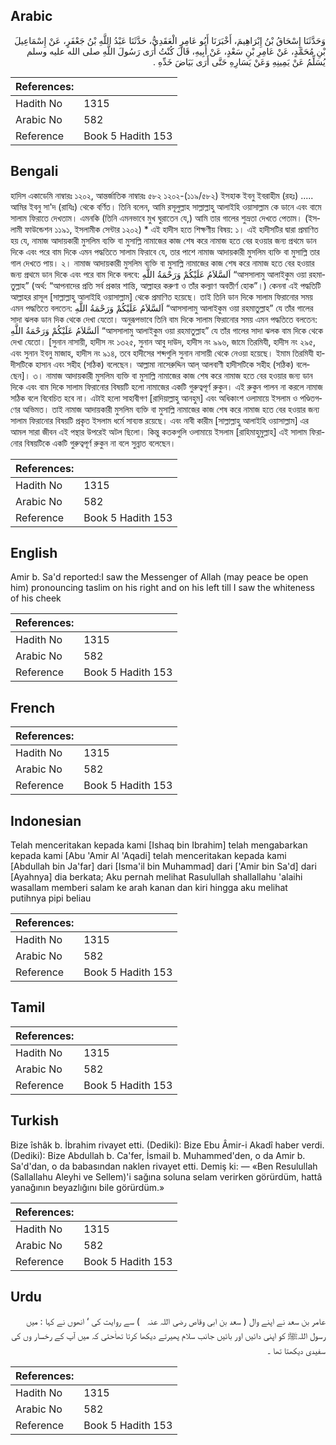 ## Arabic


<div dir="rtl" lang="ar" style={{fontSize:'larger',backgroundColor:'#f8f9fa',padding:20}}>
وَحَدَّثَنَا إِسْحَاقُ بْنُ إِبْرَاهِيمَ، أَخْبَرَنَا أَبُو عَامِرٍ الْعَقَدِيُّ، حَدَّثَنَا عَبْدُ اللَّهِ بْنُ جَعْفَرٍ، عَنْ إِسْمَاعِيلَ بْنِ مُحَمَّدٍ، عَنْ عَامِرِ بْنِ سَعْدٍ، عَنْ أَبِيهِ، قَالَ كُنْتُ أَرَى رَسُولَ اللَّهِ صلى الله عليه وسلم يُسَلِّمُ عَنْ يَمِينِهِ وَعَنْ يَسَارِهِ حَتَّى أَرَى بَيَاضَ خَدِّهِ ‏.‏
</div>
<div style={{backgroundColor:'#f8f9fa',padding:20, marginBottom: 10}}><table> <thead> <tr> <th>References:</th> <th></th> </tr> </thead> <tbody><tr><td>Hadith No</td><td>1315</td></tr><tr><td>Arabic No</td><td>582</td></tr><tr><td>Reference</td><td>Book 5 Hadith 153</td></tr></tbody></table></div>

## Bengali


<div dir="ltr" lang="bn" style={{fontSize:'larger',backgroundColor:'#f8f9fa',padding:20}}>
হাদিস একাডেমি নাম্বারঃ ১২০২, আন্তর্জাতিক নাম্বারঃ ৫৮২ ১২০২-(১১৯/৫৮২) ইসহাক ইবনু ইবরাহীম (রহঃ) ..... আমির ইবনু সা'দ (রাযিঃ) থেকে বর্ণিত। তিনি বলেন, আমি রসূলুল্লাহ সাল্লাল্লাহু আলাইহি ওয়াসাল্লাম কে ডানে এবং বামে সালাম ফিরাতে দেখতাম। এমনকি (তিনি এমনভাবে মুখ ঘুরাতেন যে,) আমি তার গালের শুভ্রতা দেখতে পেতাম। (ইসলামী ফাউন্ডেশন ১১৯১, ইসলামীক সেন্টার ১২০২) * এই হাদীস হতে শিক্ষণীয় বিষয়: ১। এই হাদীসটির দ্বারা প্রমাণিত হয় যে, নামাজ আদায়কারী মুসলিম ব্যক্তি বা মুসাল্লি নামাজের কাজ শেষ করে নামাজ হতে বের হওয়ার জন্য প্রথমে ডান দিকে এবং পরে বাম দিকে এমন পদ্ধতিতে সালাম ফিরাবে যে, তার পাশে নামাজ আদায়কারী মুসলিম ব্যক্তি বা মুসাল্লি তার গাল দেখতে পায়। ২। নামাজ আদায়কারী মুসলিম ব্যক্তি বা মুসাল্লি নামাজের কাজ শেষ করে নামাজ হতে বের হওয়ার জন্য প্রথমে ডান দিকে এবং পরে বাম দিকে বলবে: اَلسَّلاَمُ عَلَيْكُمْ وَرَحْمَةُ اللَّهِ “আসসালামু আলাইকুম ওয়া রহমাতুল্লাহ” (অর্থ: “আপনাদের প্রতি সর্ব প্রকার শান্তি, আল্লাহর করুণা ও তাঁর কল্যাণ অবতীর্ণ হোক”।) কেননা এই পদ্ধতিটি আল্লাহর রাসূল [সাল্লাল্লাহু আলাইহি ওয়াসাল্লাম] থেকে প্রমাণিত হয়েছে। তাই তিনি ডান দিকে সালাম ফিরানোর সময় এমন পদ্ধতিতে বলতেন: اَلسَّلاَمُ عَلَيْكُمْ وَرَحْمَةُ اللَّهِ “আসসালামু আলাইকুম ওয়া রহমাতুল্লাহ” যে তাঁর গালের সাদা ঝলক ডান দিক থেকে দেখা যেতো। অনুরূপভাবে তিনি বাম দিকে সালাম ফিরানোর সময় এমন পদ্ধতিতে বলতেন: اَلسَّلاَمُ عَلَيْكُمْ وَرَحْمَةُ اللَّهِ “আসসালামু আলাইকুম ওয়া রহমাতুল্লাহ” যে তাঁর গালের সাদা ঝলক বাম দিকে থেকে দেখা যেতো। [সুনান নাসায়ী, হাদীস নং ১৩২৫, সুনান আবু দাউদ, হাদীস নং ৯৯৬, জামে তিরমিযী, হাদীস নং ২৯৫, এবং সুনান ইবনু মাজাহ, হাদীস নং ৯১৪, তবে হাদীসের শব্দগুলি সুনান নাসায়ী থেকে নেওয়া হয়েছে। ইমাম তিরমিযী হাদীসটিকে হাসান এবং সহীহ (সঠিক) বলেছেন। আল্লামা নাসেরুদ্দিন আল্ আলবাণী হাদীসটিকে সহীহ (সঠিক) বলেছেন]। ৩। নামাজ আদায়কারী মুসলিম ব্যক্তি বা মুসাল্লি নামাজের কাজ শেষ করে নামাজ হতে বের হওয়ার জন্য ডান দিকে এবং বাম দিকে সালাম ফিরানোর বিষয়টি হলো নামাজের একটি গুরুত্বপূর্ণ রুকুন। এই রুকুন পালন না করলে নামাজ সঠিক বলে বিবেচিত হবে না। এটাই হলো সাহাবীগণ [রাদিয়াল্লাহু আনহুম] এবং অধিকাংশ ওলামায়ে ইসলাম ও পণ্ডিতগণের অভিমত। তাই নামাজ আদায়কারী মুসলিম ব্যক্তি বা মুসাল্লি নামাজের কাজ শেষ করে নামাজ হতে বের হওয়ার জন্য সালাম ফিরানোর বিষয়টি প্রকৃত ইসলাম ধর্মে সাব্যস্ত রয়েছে। এবং নাবী কারীম [সাল্লাল্লাহু আলাইহি ওয়াসাল্লাম] এর আমল সারা জীবন এই পন্থার উপরেই অটল ছিলো। কিন্তু কতকগুলি ওলামায়ে ইসলাম [রাহিমাহুমুল্লাহ] এই সালাম ফিরানোর বিষয়টিকে একটি গুরুত্বপূর্ণ রুকুন না বলে সুন্নাত বলেছেন।
</div>
<div style={{backgroundColor:'#f8f9fa',padding:20, marginBottom: 10}}><table> <thead> <tr> <th>References:</th> <th></th> </tr> </thead> <tbody><tr><td>Hadith No</td><td>1315</td></tr><tr><td>Arabic No</td><td>582</td></tr><tr><td>Reference</td><td>Book 5 Hadith 153</td></tr></tbody></table></div>

## English


<div dir="ltr" lang="en" style={{fontSize:'larger',backgroundColor:'#f8f9fa',padding:20}}>
Amir b. Sa'd reported:I saw the Messenger of Allah (may peace be open him) pronouncing taslim on his right and on his left till I saw the whiteness of his cheek
</div>
<div style={{backgroundColor:'#f8f9fa',padding:20, marginBottom: 10}}><table> <thead> <tr> <th>References:</th> <th></th> </tr> </thead> <tbody><tr><td>Hadith No</td><td>1315</td></tr><tr><td>Arabic No</td><td>582</td></tr><tr><td>Reference</td><td>Book 5 Hadith 153</td></tr></tbody></table></div>

## French


<div dir="ltr" lang="fr" style={{fontSize:'larger',backgroundColor:'#f8f9fa',padding:20}}>

</div>
<div style={{backgroundColor:'#f8f9fa',padding:20, marginBottom: 10}}><table> <thead> <tr> <th>References:</th> <th></th> </tr> </thead> <tbody><tr><td>Hadith No</td><td>1315</td></tr><tr><td>Arabic No</td><td>582</td></tr><tr><td>Reference</td><td>Book 5 Hadith 153</td></tr></tbody></table></div>

## Indonesian


<div dir="ltr" lang="id" style={{fontSize:'larger',backgroundColor:'#f8f9fa',padding:20}}>
Telah menceritakan kepada kami [Ishaq bin Ibrahim] telah mengabarkan kepada kami [Abu 'Amir Al 'Aqadi] telah menceritakan kepada kami [Abdullah bin Ja'far] dari [Isma'il bin Muhammad] dari ['Amir bin Sa'd] dari [Ayahnya] dia berkata; Aku pernah melihat Rasulullah shallallahu 'alaihi wasallam memberi salam ke arah kanan dan kiri hingga aku melihat putihnya pipi beliau
</div>
<div style={{backgroundColor:'#f8f9fa',padding:20, marginBottom: 10}}><table> <thead> <tr> <th>References:</th> <th></th> </tr> </thead> <tbody><tr><td>Hadith No</td><td>1315</td></tr><tr><td>Arabic No</td><td>582</td></tr><tr><td>Reference</td><td>Book 5 Hadith 153</td></tr></tbody></table></div>

## Tamil


<div dir="ltr" lang="ta" style={{fontSize:'larger',backgroundColor:'#f8f9fa',padding:20}}>

</div>
<div style={{backgroundColor:'#f8f9fa',padding:20, marginBottom: 10}}><table> <thead> <tr> <th>References:</th> <th></th> </tr> </thead> <tbody><tr><td>Hadith No</td><td>1315</td></tr><tr><td>Arabic No</td><td>582</td></tr><tr><td>Reference</td><td>Book 5 Hadith 153</td></tr></tbody></table></div>

## Turkish


<div dir="ltr" lang="tr" style={{fontSize:'larger',backgroundColor:'#f8f9fa',padding:20}}>
Bize îshâk b. İbrahim rivayet etti. (Dediki): Bize Ebu Âmir-i Akadî haber verdi. (Dediki): Bize Abdullah b. Ca'fer, İsmail b. Muhammed'den, o da Amir b. Sa'd'dan, o da babasından naklen rivayet etti. Demiş ki: — «Ben Resulullah (Sallallahu Aleyhi ve Sellem)'i sağına soluna selam verirken görürdüm, hattâ yanağının beyazlığını bile görürdüm.»
</div>
<div style={{backgroundColor:'#f8f9fa',padding:20, marginBottom: 10}}><table> <thead> <tr> <th>References:</th> <th></th> </tr> </thead> <tbody><tr><td>Hadith No</td><td>1315</td></tr><tr><td>Arabic No</td><td>582</td></tr><tr><td>Reference</td><td>Book 5 Hadith 153</td></tr></tbody></table></div>

## Urdu


<div dir="rtl" lang="ur" style={{fontSize:'larger',backgroundColor:'#f8f9fa',padding:20}}>
عامر بن سعد نے اپنے وال ( سعد بن ابی وقاص ‌رضی ‌اللہ ‌عنہ ‌ ‌ ) سے روایت کی ‘ انھوں نے کہا : میں رسول اللہﷺ کو اپنی دائیں اور بائیں جانب سلام پھیرتے دیکھا کرتا تھاٰحتی کہ میں آپ کے رخسار وں کی سفیدی دیکھتا تھا ۔
</div>
<div style={{backgroundColor:'#f8f9fa',padding:20, marginBottom: 10}}><table> <thead> <tr> <th>References:</th> <th></th> </tr> </thead> <tbody><tr><td>Hadith No</td><td>1315</td></tr><tr><td>Arabic No</td><td>582</td></tr><tr><td>Reference</td><td>Book 5 Hadith 153</td></tr></tbody></table></div>